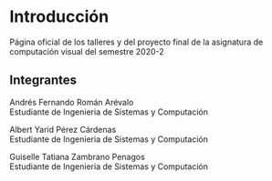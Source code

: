 # Introducción

Página oficial de los talleres y del proyecto final de la asignatura de computación visual del semestre 2020-2

## Integrantes

Andrés Fernando Román Arévalo <br/>
Estudiante de Ingenieria de Sistemas y Computación 

Albert Yarid Pérez Cárdenas <br/>
Estudiante de Ingenieria de Sistemas y Computación

Guiselle Tatiana Zambrano Penagos <br/>
Estudiante de Ingenieria de Sistemas y Computación